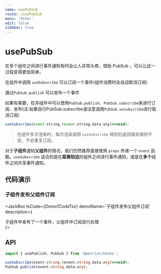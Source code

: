 ```yaml
---
name: usePubSub
route: /usePubSub
menu: 'Other'
edit: false
sidebar: true
---
```



# usePubSub

在多个组件之间进行事件通知有时会让人非常头疼，借助 PubSub ，可以让这一过程变得更加简单。

在组件中调用 `useSubscribe` 可以订阅一个事件(组件消费时会自动取消订阅)

通过`PubSub.publish` 可以发布一个事件

如果有需要，在非组件中可以使用`PubSub.publish`、`PubSub.subscribe`来进行订阅、发布(注:如果自行PubSub.subscribe请注意调用`PubSub.unsubscribe`进行取消订阅)

```js
useSubscribe(event:string,(event:string,data:any)=>void);
```

> 在组件多次渲染时，每次渲染调用 `useSubscribe` 得到的返回值会保持不变，不会重复订阅。


对于**子组件**通知**父组件**的情况，我们仍然推荐直接使用 `props` 传递一个 `event` 函数。`useSubscribe` 适合的是在**距离较远**的组件之间进行事件通知，或是在**多个**组件之间共享事件通知。

## 代码演示

### 子组件发布父组件订阅

<JackBox tsCode={Demo1CodeTsx} demoName='子组件发布父组件订阅' description={
  <div>
    子组件中发布了一个事件，父组件中订阅进行处理
  </div>
}>
  <Demo1 />
</JackBox>

## API

```typescript
import { usePublish, PubSub } from '@wetrial/hooks';

useSubscribe(event:string,(event:string,data:any)=>void);
PubSub.publish(event:string,data:any);
```
